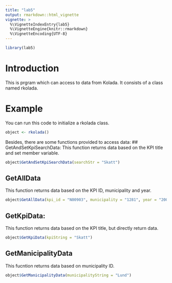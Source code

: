 ```yaml
---
title: "lab5"
output: rmarkdown::html_vignette
vignette: >
  %\VignetteIndexEntry{lab5}
  %\VignetteEngine{knitr::rmarkdown}
  %\VignetteEncoding{UTF-8}
---
```


```r
library(lab5)
```

# Introduction

This is prgram which can access to data from Kolada. It consists of a class named rkolada.

# Example

You can run this code to initialize a rkolada class.

```r
object <- rkolada()
```

Besides, there are some functions provided to access data: \## GetAndSetKpiSearchData: This function returns data based on the KPI title and set member variable.

```r
object$GetAndSetKpiSearchData(searchStr = "Skatt")
```

## GetAllData

This function returns data based on the KPI ID, municipality and year.

```r
object$GetAllData(kpi_id = "N00903", municipality = "1281", year = "2009")
```

## GetKpiData:

This function returns data based on the KPI title, but directly return data.

```r
object$GetKpiData(kpiString = "Skatt")
```

## GetManicipalityData

This fucntion returns data based on municipality ID.

```r
object$GetManicipalityData(municipalityString = "Lund")
```
